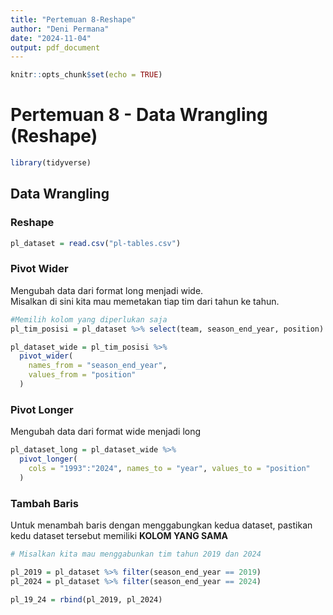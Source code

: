 ```yaml
---
title: "Pertemuan 8-Reshape"
author: "Deni Permana"
date: "2024-11-04"
output: pdf_document
---
```


```r
knitr::opts_chunk$set(echo = TRUE)
```

# Pertemuan 8 - Data Wrangling (Reshape)

```r
library(tidyverse)
```

## Data Wrangling

### Reshape

```r
pl_dataset = read.csv("pl-tables.csv")
```

### Pivot Wider

Mengubah data dari format long menjadi wide.\
Misalkan di sini kita mau memetakan tiap tim dari tahun ke tahun.

```r
#Memilih kolom yang diperlukan saja
pl_tim_posisi = pl_dataset %>% select(team, season_end_year, position)

pl_dataset_wide = pl_tim_posisi %>%
  pivot_wider(
    names_from = "season_end_year",
    values_from = "position"
  )
```

### Pivot Longer

Mengubah data dari format wide menjadi long

```r
pl_dataset_long = pl_dataset_wide %>%
  pivot_longer(
    cols = "1993":"2024", names_to = "year", values_to = "position"
  )
```

### Tambah Baris

Untuk menambah baris dengan menggabungkan kedua dataset, pastikan kedu dataset tersebut memiliki **KOLOM YANG SAMA**

```r
# Misalkan kita mau menggabunkan tim tahun 2019 dan 2024

pl_2019 = pl_dataset %>% filter(season_end_year == 2019)
pl_2024 = pl_dataset %>% filter(season_end_year == 2024)

pl_19_24 = rbind(pl_2019, pl_2024)
```